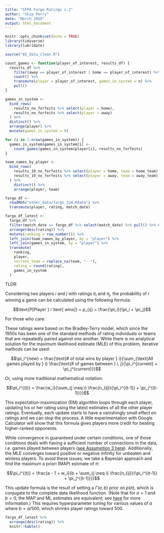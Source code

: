 ```yaml
---
title: "SFPA Fargo Ratings v.2"
author: "Skip Perry"
date: "March 2019"
output: html_document
---
```


```r
knitr::opts_chunk$set(echo = TRUE)
library(tidyverse)
library(lubridate)

source("02_data_clean.R")
```

```r
count_games <- function(player_of_interest, results_df) {
  results_df %>% 
    filter(away == player_of_interest | home == player_of_interest) %>% 
    count() %>% 
    transmute(player = player_of_interest, games_in_system = n) %>% 
    pull()
}

games_in_system <- 
  bind_rows(
    results_no_forfeits %>% select(player = home),
    results_no_forfeits %>% select(player = away)
  ) %>% 
  distinct() %>% 
  arrange(player) %>% 
  mutate(games_in_system = 0)

for (i in 1:nrow(games_in_system)) {
  games_in_system$games_in_system[i] <- 
    count_games(games_in_system$player[i], results_no_forfeits)
}
```

```r
team_names_by_player <- 
  bind_rows(
    results_19_no_forfeits %>% select(player = home, team = home_team),
    results_19_no_forfeits %>% select(player = away, team = away_team)
  ) %>% 
    distinct() %>% 
    arrange(player, team)

fargo_df <- 
  readRDS("other_data/fargo_324.Rdata") %>% 
  transmute(player, rating, match_date)

fargo_df_latest <-
  fargo_df %>% 
  filter(match_date == fargo_df %>% select(match_date) %>% pull() %>% max()) %>% 
  arrange(desc(rating)) %>% 
  mutate(ranking = row_number()) %>% 
  left_join(team_names_by_player, by = "player") %>% 
  left_join(games_in_system, by = "player") %>% 
  transmute(
    ranking, 
    player, 
    current_team = replace_na(team, "--"), 
    rating = round(rating),
    games_in_system
  )
```

TLDR:

Considering two players $i$ and $j$ with ratings $\pi_i$ and $\pi_j$, the probability of $i$ winning a game can be calculated using the following formula:

$$\text{P[Player } i \text{ wins]} = p_{ij} = \frac{\pi_i}{\pi_i + \pi_j}$$

For those who care:

These ratings were based on the Bradley-Terry model, which since the 1950s has been one of the standard methods of rating individuals or teams that are repeatedly paired against one another. While there is no analytical solution for the maximum likelihood estimate (MLE) of this problem, iterative methods can be used:

$$\pi_i^{new} = \frac{\text{# of total wins by player } i}{\sum_{\text{All games played by } i} \frac{\text{# of games between } i, j}{\pi_i^{current} + \pi_j^{current}}}$$

Or, using more traditional mathematical notation:

$$\pi_i^{(t)} = \frac{w_i}{\sum_{j \neq i} \frac{n_{ij}}{\pi_i^{(t-1)} + \pi_j^{(t-1)}}}$$

This expectation-maximization (EM) algorithm loops through each player, updating his or her rating using the latest estimates of all the other player ratings. Eventually, each update starts to have a vanishingly small effect on ratings and we can stop the process. A little experimentation with Google Calculator will show that this formula gives players more credit for beating higher-ranked opponents.

While convergence in guaranteed under certain conditions, one of those conditions deals with having a sufficient number of connections in the data, i.e. games played between players ([see Assumption 3 here](http://personal.psu.edu/drh20/papers/bt.pdf)). Additionally, the MLE converges toward positive or negative infinity for unbeaten and winless players. To avoid these issues, we take a Bayesian approach and find the maximum a priori (MAP) estimate of $\pi$:

$$\pi_i^{(t)} = \frac{a - 1 + w_i}{b + \sum_{j \neq i} \frac{n_{ij}}{\pi_i^{(t-1)} + \pi_j^{(t-1)}}}$$

This update formula is the result of setting a $\Gamma(a, b)$ prior on $p(\pi)$, which is conjugate to the complete data likelihood function. (Note that for $a = 1$ and $b = 0$, the MAP and ML estimates are equivalent; see [here](http://www.stats.ox.ac.uk/~doucet/caron_doucet_bayesianbradleyterry.pdf) for more information.) This requires hyperparameter tuning for various values of $a$ where $b = a / 500$, which shrinks player ratings toward 500.

```r
fargo_df_latest %>% 
  arrange(desc(rating)) %>% 
  knitr::kable()
```

